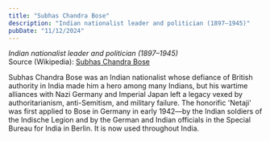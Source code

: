```yaml
---
title: "Subhas Chandra Bose"
description: "Indian nationalist leader and politician (1897–1945)"
pubDate: "11/12/2024"
---
```


*Indian nationalist leader and politician (1897–1945)*  
Source (Wikipedia): [Subhas Chandra Bose][1]

Subhas Chandra Bose was an Indian nationalist whose defiance of British authority in India made him a hero among many Indians, but his wartime alliances with Nazi Germany and Imperial Japan left a legacy vexed by authoritarianism, anti-Semitism, and military failure. The honorific 'Netaji' was first applied to Bose in Germany in early 1942—by the Indian soldiers of the Indische Legion and by the German and Indian officials in the Special Bureau for India in Berlin. It is now used throughout India.

[1]: https://en.wikipedia.org/wiki/Subhas_Chandra_Bose
